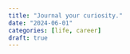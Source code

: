 ```yaml
---
title: "Journal your curiosity."
date: "2024-06-01"
categories: [life, career]
draft: true
---
```



